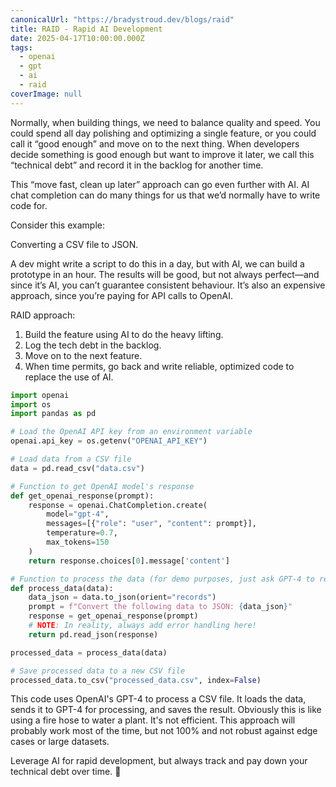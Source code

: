 ```yaml
---
canonicalUrl: "https://bradystroud.dev/blogs/raid"
title: RAID - Rapid AI Development
date: 2025-04-17T10:00:00.000Z
tags:
  - openai
  - gpt
  - ai
  - raid
coverImage: null
---
```


Normally, when building things, we need to balance quality and speed. You could spend all day polishing and optimizing a single feature, or you could call it “good enough” and move on to the next thing.
When developers decide something is good enough but want to improve it later, we call this “technical debt” and record it in the backlog for another time.

This “move fast, clean up later” approach can go even further with AI. AI chat completion can do many things for us that we’d normally have to write code for.

Consider this example:

Converting a CSV file to JSON.

A dev might write a script to do this in a day, but with AI, we can build a prototype in an hour. The results will be good, but not always perfect—and since it’s AI, you can’t guarantee consistent behaviour. It’s also an expensive approach, since you’re paying for API calls to OpenAI.

RAID approach:

1. Build the feature using AI to do the heavy lifting.
2. Log the tech debt in the backlog.
3. Move on to the next feature.
4. When time permits, go back and write reliable, optimized code to replace the use of AI.

```python
import openai
import os
import pandas as pd

# Load the OpenAI API key from an environment variable
openai.api_key = os.getenv("OPENAI_API_KEY")

# Load data from a CSV file
data = pd.read_csv("data.csv")

# Function to get OpenAI model's response
def get_openai_response(prompt):
    response = openai.ChatCompletion.create(
        model="gpt-4",
        messages=[{"role": "user", "content": prompt}],
        temperature=0.7,
        max_tokens=150
    )
    return response.choices[0].message['content']

# Function to process the data (for demo purposes, just ask GPT-4 to reformat)
def process_data(data):
    data_json = data.to_json(orient="records")
    prompt = f"Convert the following data to JSON: {data_json}"
    response = get_openai_response(prompt)
    # NOTE: In reality, always add error handling here!
    return pd.read_json(response)

processed_data = process_data(data)

# Save processed data to a new CSV file
processed_data.to_csv("processed_data.csv", index=False)
```

This code uses OpenAI's GPT-4 to process a CSV file. It loads the data, sends it to GPT-4 for processing, and saves the result. Obviously this is like using a fire hose to water a plant. It's not efficient.
This approach will probably work most of the time, but not 100% and not robust against edge cases or large datasets. 

Leverage AI for rapid development, but always track and pay down your technical debt over time. 🚀


